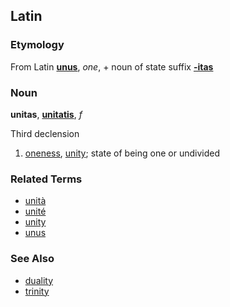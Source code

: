 ==Latin==
===Etymology===
From Latin '''[[unus]]''', ''one'', + noun of state suffix '''[[-itas]]'''
===Noun===
'''unitas''', '''[[unitatis]]''', ''f''

Third declension

# [[oneness]], [[unity]]; state of being one or undivided

===Related Terms===
*[[unità]]
*[[unité]]
*[[unity]]
*[[unus]]

===See Also===
*[[duality]]
*[[trinity]]